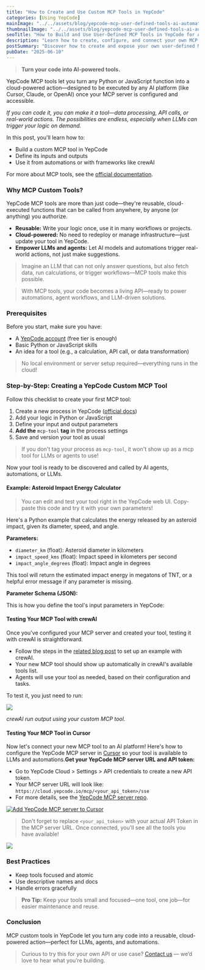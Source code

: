 ```yaml
---
title: "How to Create and Use Custom MCP Tools in YepCode"
categories: [Using YepCode]
mainImage: "../../assets/blog/yepcode-mcp-user-defined-tools-ai-automation/6849449ae5b7bf59afa92a59_yepcode-mcp.png"
thumbnailImage: "../../assets/blog/yepcode-mcp-user-defined-tools-ai-automation/684961b78a75d0988eb4e524_yepcode-mcp.png"
seoTitle: "How to Build and Use User-Defined MCP Tools in YepCode for AI Automation"
description: "Learn how to create, configure, and connect your own MCP tools in YepCode. Step-by-step guide for building user-defined Python or JavaScript tools, exposing them to AI platforms like Cursor, Claude, and OpenAI, and powering next-level automation."
postSummary: "Discover how to create and expose your own user-defined MCP tools in YepCode, making them instantly available to AI platforms like Cursor, Claude, and OpenAI. This guide walks you through building, configuring, and connecting Python or JavaScript tools for secure, scalable, cloud-powered automation—no server setup required."
pubDate: "2025-06-10"
---
```


> **Turn your code into AI-powered tools.**

YepCode MCP tools let you turn any Python or JavaScript function into a cloud-powered action—designed to be executed by any AI platform (like Cursor, Claude, or OpenAI) once your MCP server is configured and accessible.

_If you can code it, you can make it a tool—data processing, API calls, or real-world actions. The possibilities are endless, especially when LLMs can trigger your logic on demand._

In this post, you'll learn how to:

-   Build a custom MCP tool in YepCode
-   Define its inputs and outputs
-   Use it from automations or with frameworks like crewAI

For more about MCP tools, see the [official documentation](https://modelcontextprotocol.io/docs/concepts/tools).

### **Why MCP Custom Tools?**

YepCode MCP tools are more than just code—they're reusable, cloud-executed functions that can be called from anywhere, by anyone (or anything) you authorize.

-   ‍**Reusable:** Write your logic once, use it in many workflows or projects.
-   **Cloud-powered:** No need to redeploy or manage infrastructure—just update your tool in YepCode.
-   **Empower LLMs and agents:** Let AI models and automations trigger real-world actions, not just make suggestions.

> Imagine an LLM that can not only answer questions, but also fetch data, run calculations, or trigger workflows—MCP tools make this possible.

> With MCP tools, your code becomes a living API—ready to power automations, agent workflows, and LLM-driven solutions.

### **Prerequisites**

Before you start, make sure you have:

-   A [YepCode account](https://cloud.yepcode.io/) (free tier is enough)
-   Basic Python or JavaScript skills
-   An idea for a tool (e.g., a calculation, API call, or data transformation)

> No local environment or server setup required—everything runs in the cloud!

### **Step-by-Step: Creating a YepCode Custom MCP Tool**

Follow this checklist to create your first MCP tool:

1.  Create a new process in YepCode ([official docs](https://yepcode.io/docs/processes))
2.  Add your logic in Python or JavaScript
3.  Define your input and output parameters
4.  **Add the** `mcp-tool` **tag** in the process settings
5.  Save and version your tool as usual

> If you don't tag your process as `mcp-tool`, it won't show up as a mcp tool for LLMs or agents to use!

Now your tool is ready to be discovered and called by AI agents, automations, or LLMs.

#### **Example: Asteroid Impact Energy Calculator**

> You can edit and test your tool right in the YepCode web UI. Copy-paste this code and try it with your own parameters!

Here's a Python example that calculates the energy released by an asteroid impact, given its diameter, speed, and angle.

**Parameters:**

-   `diameter_km` (float): Asteroid diameter in kilometers
-   `impact_speed_kms` (float): Impact speed in kilometers per second
-   `impact_angle_degrees` (float): Impact angle in degrees

This tool will return the estimated impact energy in megatons of TNT, or a helpful error message if any parameter is missing.

**Parameter Schema (JSON):**

This is how you define the tool's input parameters in YepCode:

#### Testing Your MCP Tool with crewAI

Once you've configured your MCP server and created your tool, testing it with crewAI is straightforward.

-   Follow the steps in the [related blog post](https://yepcode.io/blog/crewai-yepcode-mcp-multi-agent-workflows) to set up an example with crewAI.
-   Your new MCP tool should show up automatically in crewAI's available tools list.
-   Agents will use your tool as needed, based on their configuration and tasks.

To test it, you just need to run:

![](../../assets/blog/yepcode-mcp-user-defined-tools-ai-automation/68493e44f9d02793c668ac54_Screenshot-2025-06-11-at-10.28.28.png)

_crewAI run output using your custom MCP tool._

#### **Testing Your MCP Tool in Cursor**

Now let's connect your new MCP tool to an AI platform! Here's how to configure the YepCode MCP server in [Cursor](https://cursor.so) so your tool is available to LLMs and automations.**Get your YepCode MCP server URL and API token:**‍

-   Go to YepCode Cloud > Settings > API credentials to create a new API token.
-   Your MCP server URL will look like: `https://cloud.yepcode.io/mcp/<your_api_token>/sse`‍
-   For more details, see the [YepCode MCP server repo](https://github.com/yepcode/mcp-server-js).

[![Add YepCode MCP server to Cursor](../../assets/blog/yepcode-mcp-user-defined-tools-ai-automation/mcp-install-dark.svg)](https://cursor.com/install-mcp?name=yepcode-mcp-sse&config=eyJ1cmwiOiJodHRwczovL2Nsb3VkLnllcGNvZGUuaW8vbWNwLzx5b3VfYXBpX3Rva2VuPi9zc2UifQ%3D%3D)

> Don't forget to replace `<your_api_token>` with your actual API Token in the MCP server URL. Once connected, you'll see all the tools you have available!

![](../../assets/blog/yepcode-mcp-user-defined-tools-ai-automation/684942088be4ece947613b66_Screenshot-2025-06-11-at-10.37.40.png)

### **Best Practices**

-   Keep tools focused and atomic
-   Use descriptive names and docs
-   Handle errors gracefully

> **Pro Tip:** Keep your tools small and focused—one tool, one job—for easier maintenance and reuse.

### **Conclusion**

MCP custom tools in YepCode let you turn any code into a reusable, cloud-powered action—perfect for LLMs, agents, and automations.

> Curious to try this for your own API or use case? [Contact us](https://yepcode.io/contact) — we’d love to hear what you’re building.
